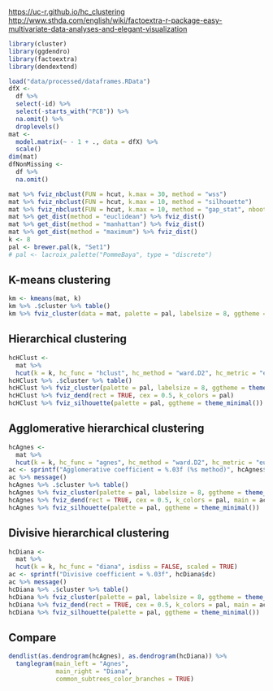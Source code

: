 [https://uc-r.github.io/hc_clustering](https://uc-r.github.io/hc_clustering)
[http://www.sthda.com/english/wiki/factoextra-r-package-easy-multivariate-data-analyses-and-elegant-visualization](http://www.sthda.com/english/wiki/factoextra-r-package-easy-multivariate-data-analyses-and-elegant-visualization)

```r
library(cluster)
library(ggdendro)
library(factoextra)
library(dendextend)
```

```r
load("data/processed/dataframes.RData")
dfX <- 
  df %>% 
  select(-id) %>% 
  select(-starts_with("PCB")) %>% 
  na.omit() %>% 
  droplevels()
mat <- 
  model.matrix(~ - 1 + ., data = dfX) %>% 
  scale()
dim(mat)
dfNonMissing <- 
  df %>% 
  na.omit()
```

```r
mat %>% fviz_nbclust(FUN = hcut, k.max = 30, method = "wss")
mat %>% fviz_nbclust(FUN = hcut, k.max = 10, method = "silhouette")
mat %>% fviz_nbclust(FUN = hcut, k.max = 10, method = "gap_stat", nboot = 50)
mat %>% get_dist(method = "euclidean") %>% fviz_dist()
mat %>% get_dist(method = "manhattan") %>% fviz_dist()
mat %>% get_dist(method = "maximum") %>% fviz_dist()
k <- 8
pal <- brewer.pal(k, "Set1")
# pal <- lacroix_palette("PommeBaya", type = "discrete")
```


## K-means clustering

```r
km <- kmeans(mat, k)
km %>% .$cluster %>% table()
km %>% fviz_cluster(data = mat, palette = pal, labelsize = 8, ggtheme = theme_minimal())
```


## Hierarchical clustering

```r
hcHClust <- 
  mat %>% 
  hcut(k = k, hc_func = "hclust", hc_method = "ward.D2", hc_metric = "euclidean")
hcHClust %>% .$cluster %>% table()
hcHClust %>% fviz_cluster(palette = pal, labelsize = 8, ggtheme = theme_minimal())
hcHClust %>% fviz_dend(rect = TRUE, cex = 0.5, k_colors = pal)
hcHClust %>% fviz_silhouette(palette = pal, ggtheme = theme_minimal())
```


## Agglomerative hierarchical clustering

```r
hcAgnes <- 
  mat %>% 
  hcut(k = k, hc_func = "agnes", hc_method = "ward.D2", hc_metric = "euclidean", stand = TRUE)
ac <- sprintf("Agglomerative coefficient = %.03f (%s method)", hcAgnes$ac, hcAgnes$method)
ac %>% message()
hcAgnes %>% .$cluster %>% table()
hcAgnes %>% fviz_cluster(palette = pal, labelsize = 8, ggtheme = theme_minimal(), main = ac)
hcAgnes %>% fviz_dend(rect = TRUE, cex = 0.5, k_colors = pal, main = ac)
hcAgnes %>% fviz_silhouette(palette = pal, ggtheme = theme_minimal())
```


## Divisive hierarchical clustering

```r
hcDiana <- 
  mat %>% 
  hcut(k = k, hc_func = "diana", isdiss = FALSE, scaled = TRUE)
ac <- sprintf("Divisive coefficient = %.03f", hcDiana$dc)
ac %>% message()
hcDiana %>% .$cluster %>% table()
hcDiana %>% fviz_cluster(palette = pal, labelsize = 8, ggtheme = theme_minimal(), main = ac)
hcDiana %>% fviz_dend(rect = TRUE, cex = 0.5, k_colors = pal, main = ac)
hcDiana %>% fviz_silhouette(palette = pal, ggtheme = theme_minimal())            
```


## Compare

```r
dendlist(as.dendrogram(hcAgnes), as.dendrogram(hcDiana)) %>% 
  tanglegram(main_left = "Agnes",
             main_right = "Diana",
             common_subtrees_color_branches = TRUE)
```
